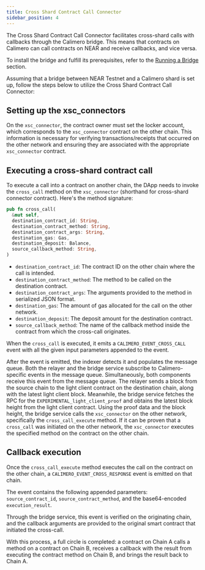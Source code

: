 ```yaml
---
title: Cross Shard Contract Call Connector
sidebar_position: 4
---
```


The Cross Shard Contract Call Connector facilitates cross-shard calls with callbacks through the Calimero bridge. This means that contracts on Calimero can call contracts on NEAR and receive callbacks, and vice versa.

To install the bridge and fulfill its prerequisites, refer to the [Running a Bridge](https://docs.calimero.network/bridge/running_a_bridge) section.

Assuming that a bridge between NEAR Testnet and a Calimero shard is set up, follow the steps below to utilize the Cross Shard Contract Call Connector:

## Setting up the xsc_connectors

On the `xsc_connector`, the contract owner must set the locker account, which corresponds to the `xsc_connector` contract on the other chain. This information is necessary for verifying transactions/receipts that occurred on the other network and ensuring they are associated with the appropriate `xsc_connector` contract.

## Executing a cross-shard contract call

To execute a call into a contract on another chain, the DApp needs to invoke the `cross_call` method on the `xsc_connector` (shorthand for cross-shard connector contract). Here's the method signature:

```rust
pub fn cross_call(
  &mut self,
  destination_contract_id: String,
  destination_contract_method: String,
  destination_contract_args: String,
  destination_gas: Gas,
  destination_deposit: Balance,
  source_callback_method: String,
) 
```

- `destination_contract_id`: The contract ID on the other chain where the call is intended.
- `destination_contract_method`: The method to be called on the destination contract.
- `destination_contract_args`: The arguments provided to the method in serialized JSON format.
- `destination_gas`: The amount of gas allocated for the call on the other network.
- `destination_deposit`: The deposit amount for the destination contract.
- `source_callback_method`: The name of the callback method inside the contract from which the cross-call originates.

When the `cross_call` is executed, it emits a `CALIMERO_EVENT_CROSS_CALL` event with all the given input parameters appended to the event.

After the event is emitted, the indexer detects it and populates the message queue. Both the relayer and the bridge service subscribe to Calimero-specific events in the message queue. Simultaneously, both components receive this event from the message queue. The relayer sends a block from the source chain to the light client contract on the destination chain, along with the latest light client block. Meanwhile, the bridge service fetches the RPC for the `EXPERIMENTAL_light_client_proof` and obtains the latest block height from the light client contract. Using the proof data and the block height, the bridge service calls the `xsc_connector` on the other network, specifically the `cross_call_execute` method. If it can be proven that a `cross_call` was initiated on the other network, the `xsc_connector` executes the specified method on the contract on the other chain.

## Callback execution

Once the `cross_call_execute` method executes the call on the contract on the other chain, a `CALIMERO_EVENT_CROSS_RESPONSE` event is emitted on that chain.

The event contains the following appended parameters: `source_contract_id`, `source_contract_method`, and the base64-encoded `execution_result`.

Through the bridge service, this event is verified on the originating chain, and the callback arguments are provided to the original smart contract that initiated the cross-call.

With this process, a full circle is completed: a contract on Chain A calls a method on a contract on Chain B, receives a callback with the result from executing the contract method on Chain B, and brings the result back to Chain A.
